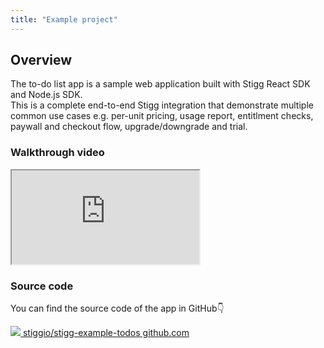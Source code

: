 ```yaml
---
title: "Example project"
---
```


## Overview

The to-do list app is a sample web application built with Stigg React SDK and Node.js SDK.  
This is a complete end-to-end Stigg integration that demonstrate multiple common use cases e.g. per-unit pricing, usage report, entitlment checks, paywall and checkout flow, upgrade/downgrade and trial.

### Walkthrough video

<iframe src="https://www.youtube.com/watch?v=Cl-gE9-oYDg"> </iframe>


### Source code

You can find the source code of the app in GitHub👇

[ ![](/images/GitHub-Mark.png)  stiggio/stigg-example-todos github.com ](https://github.com/stiggio/stigg-example-todos) 

  